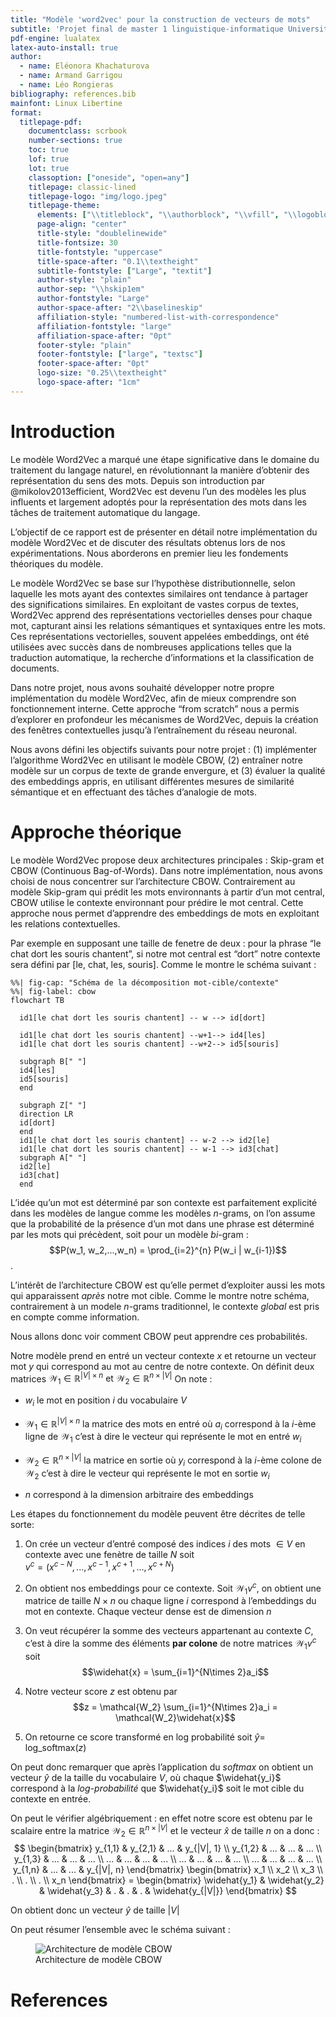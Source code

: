 ```yaml
---
title: "Modèle 'word2vec' pour la construction de vecteurs de mots"
subtitle: 'Projet final de master 1 linguistique-informatique Université de Paris-cité'
pdf-engine: lualatex
latex-auto-install: true
author: 
  - name: Eléonora Khachaturova
  - name: Armand Garrigou
  - name: Léo Rongieras
bibliography: references.bib
mainfont: Linux Libertine
format:
  titlepage-pdf:
    documentclass: scrbook
    number-sections: true
    toc: true
    lof: true
    lot: true
    classoption: ["oneside", "open=any"]
    titlepage: classic-lined
    titlepage-logo: "img/logo.jpeg"
    titlepage-theme:
      elements: ["\\titleblock", "\\authorblock", "\\vfill", "\\logoblock", "\\footerblock"]
      page-align: "center"
      title-style: "doublelinewide"
      title-fontsize: 30
      title-fontstyle: "uppercase"
      title-space-after: "0.1\\textheight"
      subtitle-fontstyle: ["Large", "textit"]
      author-style: "plain"
      author-sep: "\\hskip1em"
      author-fontstyle: "Large"
      author-space-after: "2\\baselineskip"
      affiliation-style: "numbered-list-with-correspondence"
      affiliation-fontstyle: "large"
      affiliation-space-after: "0pt"
      footer-style: "plain"
      footer-fontstyle: ["large", "textsc"]
      footer-space-after: "0pt"
      logo-size: "0.25\\textheight"
      logo-space-after: "1cm"
---
```


# Introduction

Le modèle Word2Vec a marqué une étape significative dans le domaine du traitement du langage naturel, en révolutionnant la manière d'obtenir des représentation du sens des mots. Depuis son introduction par @mikolov2013efficient, Word2Vec est devenu l'un des modèles les plus influents et largement adoptés pour la représentation des mots dans les tâches de traitement automatique du langage.

L'objectif de ce rapport est de présenter en détail notre implémentation du modèle Word2Vec et de discuter des résultats obtenus lors de nos expérimentations. Nous aborderons en premier lieu les fondements théoriques du modèle.


Le modèle Word2Vec se base sur l'hypothèse distributionnelle, selon laquelle les mots ayant des contextes similaires ont tendance à partager des significations similaires. En exploitant de vastes corpus de textes, Word2Vec apprend des représentations vectorielles
 denses pour chaque mot, capturant ainsi les relations sémantiques et syntaxiques entre les mots. Ces représentations vectorielles, souvent appelées embeddings, ont été utilisées avec succès dans de nombreuses applications telles que la traduction automatique,
 la recherche d'informations et la classification de documents.


Dans notre projet, nous avons souhaité développer notre propre implémentation du modèle Word2Vec, afin de mieux comprendre son fonctionnement interne. Cette approche "from scratch" nous a permis d'explorer en profondeur les mécanismes de Word2Vec, depuis la
 création des fenêtres contextuelles jusqu'à l'entraînement du réseau neuronal.

Nous avons défini les objectifs suivants pour notre projet : (1) implémenter l'algorithme Word2Vec en utilisant le modèle CBOW, (2) entraîner notre modèle sur un corpus de texte de grande envergure, et (3) évaluer la qualité des embeddings appris, en utilisant différentes mesures de similarité sémantique et en effectuant des tâches d'analogie de mots.

# Approche théorique

Le modèle Word2Vec propose deux architectures principales : Skip-gram et CBOW (Continuous Bag-of-Words). Dans notre implémentation, nous avons choisi de nous concentrer sur l'architecture CBOW. Contrairement au modèle Skip-gram qui prédit les mots environnants à partir d'un mot central, CBOW utilise le contexte environnant pour prédire le mot central. Cette approche nous permet d'apprendre des embeddings de mots en exploitant les relations contextuelles.

Par exemple en supposant une taille de fenetre de deux : pour la phrase "le chat dort les souris chantent", si notre mot central est "dort" notre contexte sera défini par [le, chat, les, souris]. Comme le montre le schéma suivant :

```mermaid
%%| fig-cap: "Schéma de la décomposition mot-cible/contexte"
%%| fig-label: cbow
flowchart TB

  id1[le chat dort les souris chantent] -- w --> id[dort]

  id1[le chat dort les souris chantent] --w+1--> id4[les]
  id1[le chat dort les souris chantent] --w+2--> id5[souris]

  subgraph B[" "]
  id4[les]
  id5[souris]
  end

  subgraph Z[" "]
  direction LR
  id[dort]
  end
  id1[le chat dort les souris chantent] -- w-2 --> id2[le]
  id1[le chat dort les souris chantent] -- w-1 --> id3[chat]
  subgraph A[" "]
  id2[le]
  id3[chat]
  end
```

L'idée qu'un mot est déterminé par son contexte est parfaitement explicité dans les modèles de langue comme les modèles $n$-grams, on l'on assume que la probabilité de la présence d'un mot dans une phrase est déterminé par les mots qui précèdent, soit pour un modèle $bi$-gram :  
$$P(w_1, w_2,...,w_n) = \prod_{i=2}^{n} P(w_i | w_{i-1})$$. 

L'intérêt de l'architecture CBOW est qu'elle permet d'exploiter aussi les mots qui apparaissent *après* notre mot cible. Comme le montre notre schéma, contrairement à un modele $n$-grams traditionnel, le contexte *global* est pris en compte comme information.

Nous allons donc voir comment CBOW peut apprendre ces probabilités.

Notre modèle prend en entré un vecteur contexte $x$ et retourne un vecteur mot $y$ qui correspond au mot au centre de notre contexte. On définit deux matrices $\mathcal{W_1} \in \mathbb{R}^{|V| \times n} \text { et } \mathcal{W_2} \in \mathbb{R}^{n \times |V|}$ On note :

- $w_i$ le mot en position $i$ du vocabulaire $V$

- $\mathcal{W_1} \in \mathbb{R}^{|V| \times n}$ la matrice des mots en entré où $a_i$ correspond à la $i$-ème ligne de $\mathcal{W_1}$ c'est à dire le vecteur qui représente le mot en entré $w_i$ 

- $\mathcal{W_2} \in \mathbb{R}^{n \times |V|}$ la matrice en sortie où $y_i$ correspond à la $i$-ème colone de $\mathcal{W_2}$ c'est à dire le vecteur qui représente le mot en sortie $w_i$

- $n$ correspond à la dimension arbitraire des embeddings 

Les étapes du fonctionnement du modèle peuvent être décrites de telle sorte:

1. On crée un vecteur d'entré composé des indices $i$ des mots $\in V$ en contexte avec une fenètre de taille $N$ soit  
$v^c = (x^{c-N},...,x^{c-1}, x^{c+1},...,x^{c+N})$

2. On obtient nos embeddings pour ce contexte. Soit $\mathcal{W_1}v^c$, on obtient une matrice de taille $N \times n$ ou chaque ligne $i$ correspond à l'embeddings du mot en contexte. Chaque vecteur dense est de dimension $n$

3. On veut récupérer la somme des vecteurs appartenant au contexte $C$, c'est à dire la somme des éléments **par colone** de notre matrices $\mathcal{W_1}v^c$
soit $$\widehat{x} = \sum_{i=1}^{N\times 2}a_i$$

4. Notre vecteur score $z$ est obtenu par $$z = \mathcal{W_2} \sum_{i=1}^{N\times 2}a_i = \mathcal{W_2}\widehat{x}$$

5. On retourne ce score transformé en log probabilité soit $\widehat{y} =$ log_softmax$(z)$

On peut donc remarquer que après l'application du $softmax$ on obtient un vecteur $\widehat{y}$ de la taille du vocabulaire $V$, où chaque $\widehat{y_i}$ correspond à la *log-probabilité* que $\widehat{y_i}$ soit le mot cible du contexte en entrée.

On peut le vérifier algébriquement : en effet notre score est obtenu par le scalaire entre la matrice $\mathcal{W_2} \in \mathbb{R}^{n \times |V|}$ et le vecteur $\widehat{x}$ de taille $n$ on a donc :
$$
\begin{bmatrix}
y_{1,1} & y_{2,1} & ... & y_{|V|, 1} \\
y_{1,2} & ... & ... & ... \\
y_{1,3} & ... & ... & ... \\
... & ... & ... & ... \\ 
... & ... &  ... & ... \\
... & ... & ... & ... \\
y_{1,n} & ... & ... & y_{|V|, n} 
\end{bmatrix}
\begin{bmatrix}
x_1 \\
x_2 \\
x_3 \\
. \\
. \\
. \\
x_n
\end{bmatrix} = \begin{bmatrix}
\widehat{y_1} &
\widehat{y_2} &
\widehat{y_3} &
. &
. &
. &
\widehat{y_{|V|}}
\end{bmatrix}
$$

On obtient donc un vecteur $\widehat{y}$ de taille $|V|$

On peut résumer l'ensemble avec le schéma suivant : 

![Architecture de modèle CBOW](./img/cbow.png)

# References
